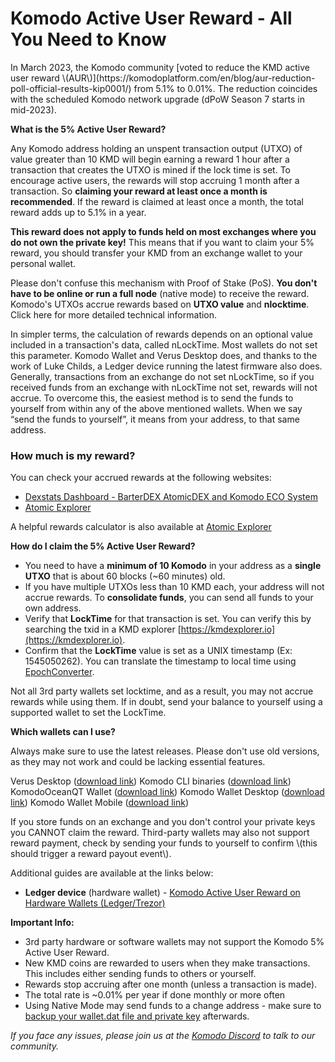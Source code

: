 

# Komodo Active User Reward - All You Need to Know

<Note type="info">
In March 2023, the Komodo community [voted to reduce the KMD active user reward \(AUR\)](https://komodoplatform.com/en/blog/aur-reduction-poll-official-results-kip0001/) from 5.1% to 0.01%. The reduction coincides with the scheduled Komodo network upgrade (dPoW Season 7 starts in mid-2023).
</Note>

**What is the 5% Active User Reward?**

Any Komodo address holding an unspent transaction output \(UTXO\) of value greater than 10 KMD will begin earning a reward 1 hour after a transaction that creates the UTXO is mined if the lock time is set. To encourage active users, the rewards will stop accruing 1 month after a transaction. So **claiming your reward at least once a month is recommended**. If the reward is claimed at least once a month, the total reward adds up to 5.1% in a year.

**This reward does not apply to funds held on most exchanges where you do not own the private key!** This means that if you want to claim your 5% reward, you should transfer your KMD from an exchange wallet to your personal wallet.

<OptimizedImage title="Komodo Active User Reward - All You Need to Know" src={activeUserReward1} alt="Komodo Active User Reward - All You Need to Know" />

Please don't confuse this mechanism with Proof of Stake (PoS). **You don't have to be online or run a full node** (native mode) to receive the reward. Komodo's UTXOs accrue rewards based on **UTXO value** and **nlocktime**. Click here for more detailed technical information.

In simpler terms, the calculation of rewards depends on an optional value included in a transaction's data, called nLockTime. Most wallets do not set this parameter. Komodo Wallet and Verus Desktop does, and thanks to the work of Luke Childs, a Ledger device running the latest firmware also does. Generally, transactions from an exchange do not set nLockTime, so if you received funds from an exchange with nLockTime not set, rewards will not accrue. To overcome this, the easiest method is to send the funds to yourself from within any of the above mentioned wallets. When we say “send the funds to yourself”, it means from your address, to that same address.

### How much is my reward?

<OptimizedImage title="Komodo Active User Reward - All You Need to Know" src={activeUserReward2} alt="Komodo Active User Reward - All You Need to Know" />

You can check your accrued rewards at the following websites:
* [Dexstats Dashboard - BarterDEX AtomicDEX and Komodo ECO System](https://dexstats.info/rewards.php)
* [Atomic Explorer](https://www.atomicexplorer.com/#/rewards)

A helpful rewards calculator is also available at [Atomic Explorer](https://www.atomicexplorer.com/#/rewards-calc)

**How do I claim the 5% Active User Reward?**
* You need to have a **minimum of 10 Komodo** in your address as a **single UTXO** that is about 60 blocks \(~60 minutes\) old.
* If you have multiple UTXOs less than 10 KMD each, your address will not accrue rewards. To **consolidate funds**, you can send all funds to your own address.
* Verify that **LockTime** for that transaction is set. You can verify this by searching the txid in a KMD explorer [https://kmdexplorer.io](https://kmdexplorer.io).
* Confirm that the **LockTime** value is set as a UNIX timestamp (Ex: 1545050262). You can translate the timestamp to local time using [EpochConverter](https://www.epochconverter.com/).

<OptimizedImage title="Komodo Active User Reward - All You Need to Know" src={activeUserReward3} alt="Komodo Active User Reward - All You Need to Know" />

<Note type="info">
Not all 3rd party wallets set locktime, and as a result, you may not accrue rewards while using them. If in doubt, send your balance to yourself using a supported wallet to set the LockTime.
</Note>

**Which wallets can I use?**

Always make sure to use the latest releases. Please don't use old versions, as they may not work and could be lacking essential features.

Verus Desktop \([download link](https://veruscoin.io/wallet.html)\)
Komodo CLI binaries \([download link](https://github.com/KomodoPlatform/komodo/releases)\)
KomodoOceanQT Wallet \([download link](https://github.com/DeckerSU/KomodoOcean/releases)\)
Komodo Wallet Desktop \([download link](https://github.com/KomodoPlatform/atomicDEX-Pro/releases)\)
Komodo Wallet Mobile \([download link](https://atomicdex.io/)\)

<Note type="warning">
If you store funds on an exchange and you don't control your private keys you CANNOT claim the reward. Third-party wallets may also not support reward payment, check by sending your funds to yourself to confirm \(this should trigger a reward payout event\).
</Note>

Additional guides are available at the links below:
* **Ledger device** \(hardware wallet\) - [Komodo Active User Reward on Hardware Wallets \(Ledger/Trezor\)](https://forum.komodoplatform.com/t/komodo-5-active-user-reward-on-hardware-wallets-ledger-trezor/446)

**Important Info:**
* 3rd party hardware or software wallets may not support the Komodo 5% Active User Reward.
* New KMD coins are rewarded to users when they make transactions. This includes either sending funds to others or yourself.
* Rewards stop accruing after one month (unless a transaction is made).
* The total rate is ~0.01% per year if done monthly or more often
* Using Native Mode may send funds to a change address - make sure to [backup your wallet.dat file and private key](https://forum.komodoplatform.com/t/securing-komodo-wallet-dat-file-with-encryption/443) afterwards.

_If you face any issues, please join us at the [Komodo Discord](https://komodoplatform.com/discord) to talk to our community._